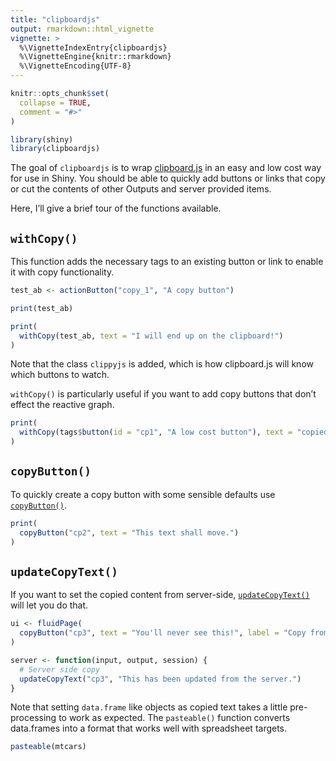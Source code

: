 ```yaml
---
title: "clipboardjs"
output: rmarkdown::html_vignette
vignette: >
  %\VignetteIndexEntry{clipboardjs}
  %\VignetteEngine{knitr::rmarkdown}
  %\VignetteEncoding{UTF-8}
---
```


```r
knitr::opts_chunk$set(
  collapse = TRUE,
  comment = "#>"
)
```

```r
library(shiny)
library(clipboardjs)
```

The goal of `clipboardjs` is to wrap [clipboard.js](https://clipboardjs.com) in an easy and low cost way for use in Shiny. You should be able to quickly add buttons or links that copy or cut the contents of other Outputs and server provided items. 

Here, I'll give a brief tour of the functions available.

## `withCopy()`

This function adds the necessary tags to an existing button or link to enable it with copy functionality.

```r
test_ab <- actionButton("copy_1", "A copy button")

print(test_ab)

print(
  withCopy(test_ab, text = "I will end up on the clipboard!")
)
```

Note that the class `clippyjs` is added, which is how clipboard.js will know which buttons to watch.

`withCopy()` is particularly useful if you want to add copy buttons that don't effect the reactive graph.

```r
print(
  withCopy(tags$button(id = "cp1", "A low cost button"), text = "copied text")
)
```

## `copyButton()`

To quickly create a copy button with some sensible defaults use [`copyButton()`].
```r
print(
  copyButton("cp2", text = "This text shall move.")
)
```

## `updateCopyText()`

If you want to set the copied content from server-side, [`updateCopyText()`] will let you do that.

```r
ui <- fluidPage(
  copyButton("cp3", text = "You'll never see this!", label = "Copy from Server")
)

server <- function(input, output, session) {
  # Server side copy
  updateCopyText("cp3", "This has been updated from the server.")
}
```

Note that setting `data.frame` like objects as copied text takes a little pre-processing to work as expected. The `pasteable()` function converts data.frames into a format that works well with spreadsheet targets.

```r
pasteable(mtcars)
```
